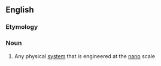 {{also|Nanosystem}}
==English==

===Etymology===
{{prefix|en|nano|system}}

===Noun===
{{en-noun}}

# Any physical [[system]] that is engineered at the [[nano]] scale